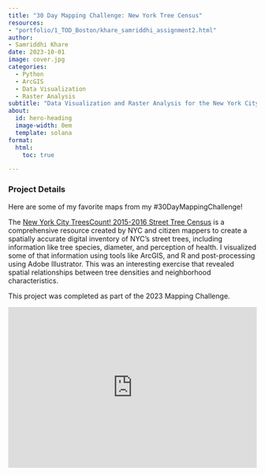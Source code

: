 ```yaml
---
title: "30 Day Mapping Challenge: New York Tree Census"
resources: 
- "portfolio/1_TOD_Boston/khare_samriddhi_assignment2.html"
author:
- Samriddhi Khare
date: 2023-10-01
image: cover.jpg
categories:
  - Python
  - ArcGIS
  - Data Visualization
  - Raster Analysis
subtitle: "Data Visualization and Raster Analysis for the New York City Tree Census."
about:
  id: hero-heading
  image-width: 0em
  template: solana
format:
  html:
    toc: true

---
```


### Project Details

Here are some of my favorite maps from my #30DayMappingChallenge! 

The [New York City TreesCount! 2015-2016 Street Tree Census](https://www.nycgovparks.org/trees/treescount) is a comprehensive resource created by NYC and citizen mappers to create a spatially accurate digital inventory of NYC’s street trees, including information like tree species, diameter, and perception of health. I visualized some of that information using tools like ArcGIS, and R and post-processing using Adobe Illustrator. This was an interesting exercise that revealed spatial relationships between tree densities and neighborhood characteristics. 

This project was completed as part of the 2023 Mapping Challenge.  

<div style="position:relative;padding-top:max(60%,326px);height:0;width:100%"><iframe allow="clipboard-write" sandbox="allow-top-navigation allow-top-navigation-by-user-activation allow-downloads allow-scripts allow-same-origin allow-popups allow-modals allow-popups-to-escape-sandbox allow-forms" allowfullscreen="true" style="position:absolute;border:none;width:100%;height:100%;left:0;right:0;top:0;bottom:0;" src="https://e.issuu.com/embed.html?d=withbackcover&u=samriddhikhare"></iframe></div>






